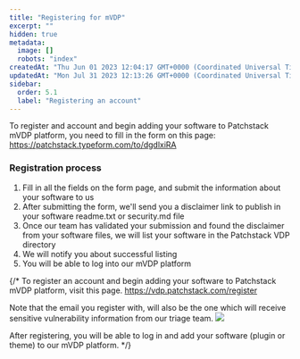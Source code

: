 ```yaml
---
title: "Registering for mVDP"
excerpt: ""
hidden: true
metadata: 
  image: []
  robots: "index"
createdAt: "Thu Jun 01 2023 12:04:17 GMT+0000 (Coordinated Universal Time)"
updatedAt: "Mon Jul 31 2023 12:13:26 GMT+0000 (Coordinated Universal Time)"
sidebar:
  order: 5.1
  label: "Registering an account"
---
```


To register and account and begin adding your software to Patchstack mVDP platform, you need to fill in the form on this page: https://patchstack.typeform.com/to/dgdlxiRA


### Registration process

1. Fill in all the fields on the form page, and submit the information about your software to us
2. After submitting the form, we'll send you a disclaimer link to publish in your software readme.txt or security.md file
3. Once our team has validated your submission and found the disclaimer from your software files, we will list your software in the Patchstack VDP directory
4. We will notify you about successful listing
4. You will be able to log into our mVDP platform

{/* To register an account and begin adding your software to Patchstack mVDP platform, visit this page.
https://vdp.patchstack.com/register


Note that the email you register with, will also be the one which will receive sensitive vulnerability information from our triage team.
![](@images/mvdp-registering.png)

After registering, you will be able to log in and add your software (plugin or theme) to our mVDP platform. */}